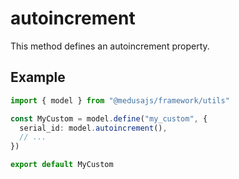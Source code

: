 
# autoincrement

This method defines an autoincrement property.

## Example

```ts
import { model } from "@medusajs/framework/utils"

const MyCustom = model.define("my_custom", {
  serial_id: model.autoincrement(),
  // ...
})

export default MyCustom
```
